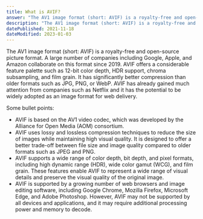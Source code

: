 ```yaml
---
title: What is AVIF?
answer: "The AV1 image format (short: AVIF) is a royalty-free and open-source picture format. A large number of companies including Google, Apple, and Amazon collaborate on this format since 2019. AVIF offers a considerable feature palette such as 12-bit color depth, HDR support, chroma subsampling, and film grain. It has significantly better compression than older formats such as JPG, PNG, or WebP. AVIF has already gained much attention from companies such as Netflix and it has the potential to be widely adopted as an image format for web delivery."
description: "The AV1 image format (short: AVIF) is a royalty-free and open-source picture format. A large number of companies including Google, Apple, and Amazon collaborate on this format since 2019. AVIF offers a considerable feature palette such as 12-bit color depth, HDR support, chroma subsampling, and film grain. It has significantly better compression than older formats such as JPG, PNG, or WebP. AVIF has already gained much attention from companies such as Netflix and it has the potential to be widely adopted as an image format for web delivery."
datePublished: 2021-11-18
dateModified: 2023-01-03
---
```


The AV1 image format (short: AVIF) is a royalty-free and open-source picture format. A large number of companies including Google, Apple, and Amazon collaborate on this format since 2019. AVIF offers a considerable feature palette such as 12-bit color depth, HDR support, chroma subsampling, and film grain. It has significantly better compression than older formats such as JPG, PNG, or WebP. AVIF has already gained much attention from companies such as Netflix and it has the potential to be widely adopted as an image format for web delivery.

Some bullet points:

- AVIF is based on the AV1 video codec, which was developed by the Alliance for Open Media (AOM) consortium.
- AVIF uses lossy and lossless compression techniques to reduce the size of images while maintaining high visual quality. It is designed to offer a better trade-off between file size and image quality compared to older formats such as JPEG and PNG.
- AVIF supports a wide range of color depth, bit depth, and pixel formats, including high dynamic range (HDR), wide color gamut (WCG), and film grain. These features enable AVIF to represent a wide range of visual details and preserve the visual quality of the original image.
- AVIF is supported by a growing number of web browsers and image editing software, including Google Chrome, Mozilla Firefox, Microsoft Edge, and Adobe Photoshop. However, AVIF may not be supported by all devices and applications, and it may require additional processing power and memory to decode.